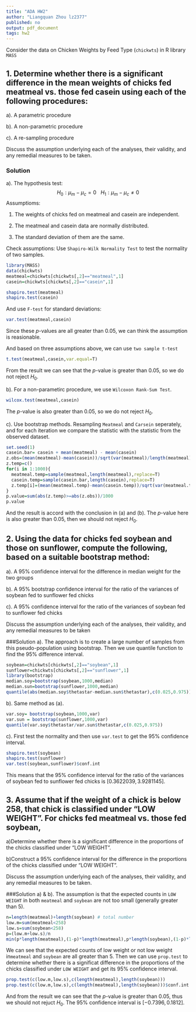 ```yaml
---
title: "ADA HW2"
author: "Liangquan Zhou lz2377"
published: no
output: pdf_document
tags: hw2
---
```


Consider the data on Chicken Weights by Feed Type (`chickwts`) in R library `MASS`

## 1. Determine whether there is a significant difference in the mean weights of chicks fed meatmeal vs. those fed casein using each of the following procedures:

a). A parametric procedure

b). A non-parametric procedure

c). A re-sampling procedure

Discuss the assumption underlying each of the analyses, their validity, and any remedial measures to be taken.

### Solution
a). The hypothesis test:
$$
H_0: \mu_m- \mu_c=0 \ \ \ 
H_1: \mu_m-\mu_c \neq 0
$$
Assumptioms:

1. The weights of chicks fed on meatmeal and casein are independent.

2. The meatmeal and casein data are normally distributed.

3. The standard deviation of them are the same.

Check assumptions:
Use `Shapiro-Wilk Normality Test` to test the normality of two samples.

```r
library(MASS)
data(chickwts)
meatmeal=chickwts[chickwts[,2]=="meatmeal",1]
casein=chickwts[chickwts[,2]=="casein",1]
```

```r
shapiro.test(meatmeal)
shapiro.test(casein)
```

And use `F-test` for standard deviations:
```r
var.test(meatmeal,casein)
```

Since these $p$-values are all greater than 0.05, we can think the assumption is reasionable.

And based on three assumptions above, we can use `two sample t-test`
```r
t.test(meatmeal,casein,var.equal=T)
```
From the result we can see that the $p$-value is greater than 0.05, so we do not reject $H_0$.


b). For a non-parametirc procedure, we use `Wilcoxon Rank-Sum Test`.
```r
wilcox.test(meatmeal,casein)
```
The $p$-value is also greater than 0.05, so we do not reject $H_0$.

c). Use bootstrap methods. Resampling `Meatmeal` and `Carsein` seperately, and for each iteration we compare the statistic with the statistic from the observed dataset.

```r
set.seed(1)
casein.bar= casein + mean(meatmeal) - mean(casein)
z.obs=(mean(meatmeal)-mean(casein))/sqrt(var(meatmeal)/length(meatmeal)+var(casein)/length(casein))
z.temp=c()
for(i in 1:1000){
  meatmeal.temp=sample(meatmeal,length(meatmeal),replace=T)
  casein.temp=sample(casein.bar,length(casein),replace=T)
  z.temp[i]=(mean(meatmeal.temp)-mean(casein.temp))/sqrt(var(meatmeal.temp)/length(meatmeal)+var(casein.temp)/length(casein))
}
p.value=sum(abs(z.temp)>=abs(z.obs))/1000
p.value
```
And the result is accord with the conclusion in (a) and (b). The $p$-value here is also greater than 0.05, then we should not reject $H_0$.


## 2. Using the data for chicks fed soybean and those on sunflower, compute the following, based on a suitable bootstrap method:

a). A 95% confidence interval for the difference in median weight for the two groups

b). A 95% bootstrap confidence interval for the ratio of the variances of soybean fed to sunflower fed chicks

c). A 95% confidence interval for the ratio of the variances of soybean fed to sunflower fed chicks

Discuss the assumption underlying each of the analyses, their validity, and any remedial measures to be taken

###Solution
a). The approach is to create a large number of samples from this pseudo-population using bootstrap. Then we use quantile function to find the 95% difference interval.
```r
soybean=chickwts[chickwts[,2]=="soybean",1]
sunflower=chickwts[chickwts[,2]=="sunflower",1]
library(bootstrap)
median.soy=bootstrap(soybean,1000,median)
median.sun=bootstrap(sunflower,1000,median)
quantile(abs(median.soy$thetastar-median.sun$thetastar),c(0.025,0.975))
```

b). Same method as (a).
```r
var.soy= bootstrap(soybean,1000,var)
var.sun = bootstrap(sunflower,1000,var)
quantile(var.soy$thetastar/var.sun$thetastar,c(0.025,0.975))
```

c). First test the normality and then use `var.test` to get the 95% confidence interval. 
```r
shapiro.test(soybean)
shapiro.test(sunflower)
var.test(soybean,sunflower)$conf.int
```
This means that the 95% confidence interval for the ratio of the variances of soybean fed to sunflower fed chicks is $[0.3622039, 3.9281145]$.

## 3. Assume that if the weight of a chick is below 258, that chick is classified under “LOW WEIGHT”. For chicks fed meatmeal vs. those fed soybean,

a)Determine whether there is a significant difference in the proportions of the chicks classified under “LOW WEIGHT”.

b)Construct a 95% confidence interval for the difference in the proportions of the chicks classified under “LOW WEIGHT”.

Discuss the assumption underlying each of the analyses, their validity, and any remedial measures to be taken.

###Solution
a) & b). The assumption is that the expected counts in `LOW WEIGHT` in both `meatmeal` and `soybean` are not too small (generally greater than 5). 

```r
n=length(meatmeal)+length(soybean) # total number
low.m=sum(meatmeal<258) 
low.s=sum(soybean<258)
p=(low.m+low.s)/n
min(p*length(meatmeal),(1-p)*length(meatmeal),p*length(soybean),(1-p)*length(soybean))
```
We can see that the expected counts of low weight or not low weight in`meatmeal` and `soybean` are all greater than 5. Then we can use `prop.test` to determine whether there is a significat difference in the proportions of the chicks classified under `LOW WEIGHT` and get its 95% confidence interval.
```r
prop.test(c(low.m,low.s),c(length(meatmeal),length(soybean)))
prop.test(c(low.m,low.s),c(length(meatmeal),length(soybean)))$conf.int
```
And from the result we can see that the $p$-value is greater than 0.05, thus we should not rejuct $H_0$. The 95% confidence interval is $[-0.7396 , 0.1812]$.